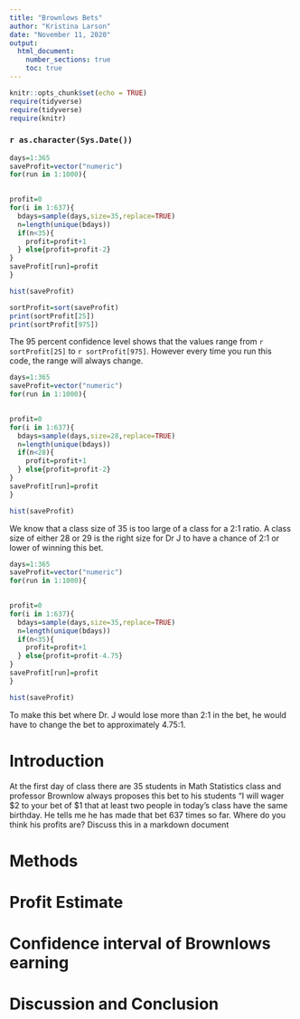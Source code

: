 ```yaml
---
title: "Brownlows Bets"
author: "Kristina Larson"
date: "November 11, 2020"
output: 
  html_document:
    number_sections: true
    toc: true
---
```


```r
knitr::opts_chunk$set(echo = TRUE)
require(tidyverse)
require(tidyverse)
require(knitr)
```
### `r as.character(Sys.Date())`

```r
days=1:365
saveProfit=vector("numeric")
for(run in 1:1000){

  
profit=0
for(i in 1:637){ 
  bdays=sample(days,size=35,replace=TRUE)
  n=length(unique(bdays))
  if(n<35){
    profit=profit+1
  } else{profit=profit-2}
}
saveProfit[run]=profit
}

```
```r
hist(saveProfit)
```
```r
sortProfit=sort(saveProfit)
print(sortProfit[25])
print(sortProfit[975])
```

The 95 percent confidence level shows that the values range from `r sortProfit[25]` to `r sortProfit[975]`. However every time you run this code, the range will always change. 


```r
days=1:365
saveProfit=vector("numeric")
for(run in 1:1000){

  
profit=0
for(i in 1:637){ 
  bdays=sample(days,size=28,replace=TRUE)
  n=length(unique(bdays))
  if(n<28){
    profit=profit+1
  } else{profit=profit-2}
}
saveProfit[run]=profit
}

```
```r
hist(saveProfit)
```



We know that a class size of 35 is too large of a class for a 2:1 ratio. A class size of either 28 or 29 is the right size for Dr J to have a chance of 2:1 or lower of winning this bet. 

```r
days=1:365
saveProfit=vector("numeric")
for(run in 1:1000){

  
profit=0
for(i in 1:637){ 
  bdays=sample(days,size=35,replace=TRUE)
  n=length(unique(bdays))
  if(n<35){
    profit=profit+1
  } else{profit=profit-4.75}
}
saveProfit[run]=profit
}

```
```r
hist(saveProfit)
```

To make this bet where Dr. J would lose more than 2:1 in the bet, he would have to change the bet to approximately 4.75:1. 

<!-- We recommend you use git branches -- create a separate branch for each major section i.e. Introduction, Methods, Results, Inferential Results, and Discussion and Conclusions - leave the YAML block untouched until the final merge where you put in your own name !-->

# Introduction

<!--In this section you explain what you are trying to show.  Where did the data come from?  What is the research or other question you are trying to answer?!-->

 At the first day of class there are 35 students in Math Statistics class and professor Brownlow always proposes this bet to his students "I will wager $2 to your bet of $1 that at least two people in today's class have  the same birthday.  He tells me he has made that bet 637 times so far. Where do you think his profits are? Discuss this in a markdown document

# Methods

<!--Decide on your methods:  In this section explain the approach you will take to attack the issue --- how will you decide on a likely estimate of professor Brownlow's earnings or losses after 637 bets. Also explain how you construct a 95% confidence interval about your estimate of his winnings !-->


# Profit Estimate

<!--Explain and display the results of your method of coming up with the estimate of professor Brownlows betting profits!-->


# Confidence interval of Brownlows earning

<!--Explain and display your method of coming up with a 95% confidence interval of  professor Brownlows winnings (or losings)-->


# Discussion and Conclusion

<!--Discussion and conclusion here.  If professor Brownlow is consistantly making or losing money how could he change his payout so that his profits center on zero?  Also discuss what size his class should be in order to have his current scheme balance at zero profit.!-->

